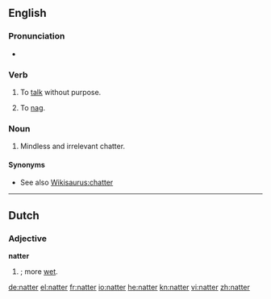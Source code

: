 {{also|Natter}}
==English==

===Pronunciation===
* {{rhymes|ætə(r)}}

===Verb===
{{en-verb}}

# {{colloquial}} To [[talk]] without purpose.
# {{Scottish English}} To [[nag]].

===Noun===
{{en-noun}}

# {{colloquial}} Mindless and irrelevant chatter.

====Synonyms====
* See also [[Wikisaurus:chatter]]

----

==Dutch==

===Adjective===
'''natter'''

# {{comparative of|nat#Dutch|nat|nodot=1|lang=Dutch}}; more [[wet]].

[[de:natter]]
[[el:natter]]
[[fr:natter]]
[[io:natter]]
[[he:natter]]
[[kn:natter]]
[[vi:natter]]
[[zh:natter]]